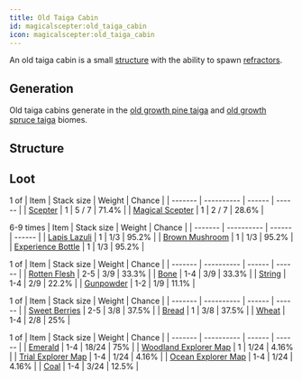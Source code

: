 ```yaml
---
title: Old Taiga Cabin
id: magicalscepter:old_taiga_cabin
icon: magicalscepter:old_taiga_cabin
---
```


An old taiga cabin is a small [structure][structure] with the ability to spawn [refractors](../entities/refractor).

## <span id="generation">Generation</span>

Old taiga cabins generate in the [old growth pine taiga][old-growth-pine-taiga] and [old growth spruce taiga][old-growth-spruce-taiga] biomes.

## <span id="structure">Structure</span>

## <span id="loot">Loot</span>

1 of
| Item    | Stack size | Weight | Chance |
| ------- | ---------- | ------ | ------ |
| [<Asset width={16} height={16} location="magicalscepter:scepter" title="Scepter" /> Scepter](../items/scepter) | 1 | 5 / 7 | 71.4% |
| [<Asset width={16} height={16} location="magicalscepter:magical_scepter" title="Magical Scepter" /> Magical Scepter](../items/magical_scepter) | 1 | 2 / 7 | 28.6% |

6-9 times
| Item    | Stack size | Weight | Chance |
| ------- | ---------- | ------ | ------ |
| [<Asset width={16} height={16} location="minecraft:lapis_lazuli" title="Lapis Lazuli" /> Lapis Lazuli](https://minecraft.wiki/w/lapis_lazuli) | 1 | 1/3 | 95.2% |
| [<Asset width={16} height={16} location="minecraft:brown_mushroom" title="Brown Mushroom" /> Brown Mushroom](https://minecraft.wiki/w/brown_mushroom) | 1 | 1/3 | 95.2% |
| [<Asset width={16} height={16} location="minecraft:experience_bottle" title="Experience Bottle" /> Experience Bottle](https://minecraft.wiki/w/experience_bottle) | 1 | 1/3 | 95.2% |

1 of
| Item    | Stack size | Weight | Chance |
| ------- | ---------- | ------ | ------ |
| [<Asset width={16} height={16} location="minecraft:rotten_flesh" title="Rotten Flesh" /> Rotten Flesh](https://minecraft.wiki/w/rotten_flesh) | 2-5 | 3/9 | 33.3% |
| [<Asset width={16} height={16} location="minecraft:bone" title="Bone" /> Bone](https://minecraft.wiki/w/bone) | 1-4 | 3/9 | 33.3% |
| [<Asset width={16} height={16} location="minecraft:string" title="String" /> String](https://minecraft.wiki/w/string) | 1-4 | 2/9 | 22.2% |
| [<Asset width={16} height={16} location="minecraft:gunpowder" title="gunpowder" /> Gunpowder](https://minecraft.wiki/w/gunpowder) | 1-2 | 1/9 | 11.1% |

1 of
| Item    | Stack size | Weight | Chance |
| ------- | ---------- | ------ | ------ |
| [<Asset width={16} height={16} location="minecraft:sweet_berries" title="Sweet Berries" /> Sweet Berries](https://minecraft.wiki/w/sweet_berries) | 2-5 | 3/8 | 37.5% |
| [<Asset width={16} height={16} location="minecraft:bread" title="Bread" /> Bread](https://minecraft.wiki/w/bread) | 1 | 3/8 | 37.5% |
| [<Asset width={16} height={16} location="minecraft:wheat" title="Wheat" /> Wheat](https://minecraft.wiki/w/wheat) | 1-4 | 2/8 | 25% |

1 of
| Item    | Stack size | Weight | Chance |
| ------- | ---------- | ------ | ------ |
| [<Asset width={16} height={16} location="minecraft:emerald" title="Emerald" /> Emerald](https://minecraft.wiki/w/emerald) | 1-4 | 18/24 | 75% |
| [<Asset width={16} height={16} location="minecraft:explorer_map" title="Woodland Explorer Map" /> Woodland Explorer Map](https://minecraft.wiki/w/explorer_map) | 1 | 1/24 | 4.16% |
| [<Asset width={16} height={16} location="minecraft:explorer_map" title="Trial Explorer Map" /> Trial Explorer Map](https://minecraft.wiki/w/explorer_map) | 1-4 | 1/24 | 4.16% |
| [<Asset width={16} height={16} location="minecraft:explorer_map" title="Ocean Explorer Map" /> Ocean Explorer Map](https://minecraft.wiki/w/explorer_map) | 1-4 | 1/24 | 4.16% |
| [<Asset width={16} height={16} location="minecraft:coal" title="Coal" /> Coal](https://minecraft.wiki/w/coal) | 1-4 | 3/24 | 12.5% |

[structure]: https://minecraft.wiki/w/Structure "Structure"
[old-growth-pine-taiga]: https://minecraft.wiki/w/Old_Growth_Pine_Taiga "Old Growth Pine Taiga Biome"
[old-growth-spruce-taiga]: https://minecraft.wiki/w/Old_Growth_Spruce_Taiga "Old Growth Spruce Taiga Biome"